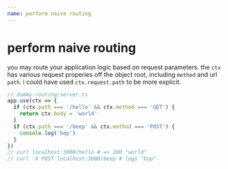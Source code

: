 ```yaml
---
name: perform naive routing
---
```


# perform naive routing

you may route your application logic based on request parameters.  the `ctx`
has various request properies off the object root, including `method` and url `path`.
i could have used `ctx.request.path` to be more explicit.

```typescript
// dummy-routing/server.ts
app.use(ctx => {
  if (ctx.path === '/hello' && ctx.method === 'GET') {
    return ctx.body = 'world'
  }
  if (ctx.path === '/beep' && ctx.method === 'POST') {
    console.log('bop')
  }
})
// curl localhost:3000/hello # => 200 "world"
// curl -X POST localhost:3000/beep # logs "bop"
```
